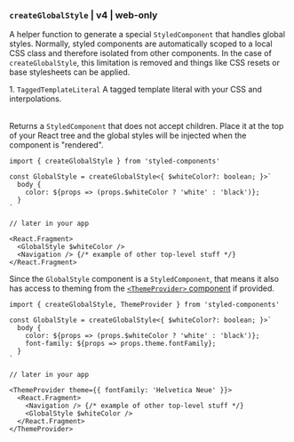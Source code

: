 
### `createGlobalStyle` | v4 | web-only

A helper function to generate a special `StyledComponent` that handles global styles. Normally, styled components are automatically scoped to a local CSS class and therefore isolated from other components. In the case of `createGlobalStyle`, this limitation is removed and things like CSS resets or base stylesheets can be applied.

<Table head={['Arguments', 'Description']}>
  <Row>
    <Column>
      1. <Code>TaggedTemplateLiteral</Code>
    </Column>
    <Column>A tagged template literal with your CSS and interpolations.</Column>
  </Row>
</Table>

Returns a `StyledComponent` that does not accept children. Place it at the top of your React tree and the global styles will be injected when the component is "rendered".

```tsx
import { createGlobalStyle } from 'styled-components'

const GlobalStyle = createGlobalStyle<{ $whiteColor?: boolean; }>`
  body {
    color: ${props => (props.$whiteColor ? 'white' : 'black')};
  }
`

// later in your app

<React.Fragment>
  <GlobalStyle $whiteColor />
  <Navigation /> {/* example of other top-level stuff */}
</React.Fragment>
```

Since the `GlobalStyle` component is a `StyledComponent`, that means it also has access to theming from the [`<ThemeProvider>` component](/docs/api#themeprovider) if provided.

```tsx
import { createGlobalStyle, ThemeProvider } from 'styled-components'

const GlobalStyle = createGlobalStyle<{ $whiteColor?: boolean; }>`
  body {
    color: ${props => (props.$whiteColor ? 'white' : 'black')};
    font-family: ${props => props.theme.fontFamily};
  }
`

// later in your app

<ThemeProvider theme={{ fontFamily: 'Helvetica Neue' }}>
  <React.Fragment>
    <Navigation /> {/* example of other top-level stuff */}
    <GlobalStyle $whiteColor />
  </React.Fragment>
</ThemeProvider>
```
